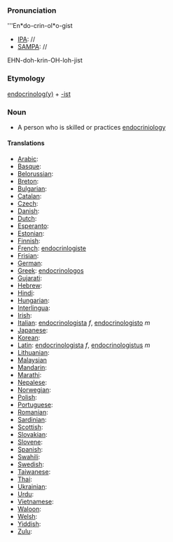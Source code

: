 ===Pronunciation===

'''En*do-crin-ol*o-gist
*[[IPA]]: //
*[[SAMPA]]: //
EHN-doh-krin-OH-loh-jist
===Etymology===

[[endocrinology|endocrinolog(y)]] + [[-ist]]

=== Noun ===

*A person who is skilled or practices [[endocriniology]]

====Translations====

*[[Arabic]]:
*[[Basque]]:
*[[Belorussian]]:
*[[Breton]]:
*[[Bulgarian]]:
*[[Catalan]]:
*[[Czech]]:
*[[Danish]]:
*[[Dutch]]:
*[[Esperanto]]:
*[[Estonian]]:
*[[Finnish]]:
*[[French]]: [[endocrinlogiste]]
*[[Frisian]]:
*[[German]]:
*[[Greek]]: [[endocrinologos]]
*[[Gujarati]]:
*[[Hebrew]]:
*[[Hindi]]:
*[[Hungarian]]:
*[[Interlingua]]:
*[[Irish]]:
*[[Italian]]: [[endocrinologista]] ''f'', [[endocrinologisto]] ''m''
*[[Japanese]]:
*[[Korean]]:
*[[Latin]]: [[endocrinologista]] ''f'', [[endocrinologistus]] ''m''
*[[Lithuanian]]:
*[[Malaysian]]
*[[Mandarin]]:
*[[Marathi]]:
*[[Nepalese]]:
*[[Norwegian]]:
*[[Polish]]:
*[[Portuguese]]:
*[[Romanian]]:
*[[Sardinian]]:
*[[Scottish]]:
*[[Slovakian]]:
*[[Slovene]]:
*[[Spanish]]:
*[[Swahili]]:
*[[Swedish]]:
*[[Taiwanese]]:
*[[Thai]]:
*[[Ukrainian]]:
*[[Urdu]]:
*[[Vietnamese]]:
*[[Waloon]]:
*[[Welsh]]:
*[[Yiddish]]:
*[[Zulu]]:
